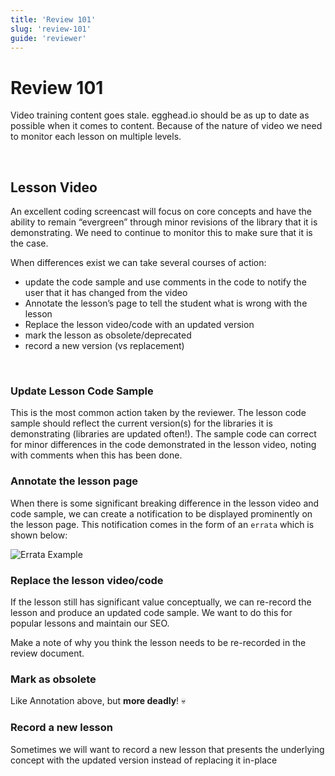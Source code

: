 ```yaml
---
title: 'Review 101'
slug: 'review-101'
guide: 'reviewer'
---
```


# Review 101

Video training content goes stale. egghead.io should be as up to date as possible when it comes to content. Because of the nature of video we need to monitor each lesson on multiple levels.

<br />

## Lesson Video

An excellent coding screencast will focus on core concepts and have the ability to remain “evergreen” through minor revisions of the library that it is demonstrating. We need to continue to monitor this to make sure that it is the case.

When differences exist we can take several courses of action:

- update the code sample and use comments in the code to notify the user that it has changed from the video
- Annotate the lesson’s page to tell the student what is wrong with the lesson
- Replace the lesson video/code with an updated version
- mark the lesson as obsolete/deprecated
- record a new version (vs replacement)

<br />

### Update Lesson Code Sample

This is the most common action taken by the reviewer. The lesson code sample should reflect the current version(s) for the libraries it is demonstrating (libraries are updated often!). The sample code can correct for minor differences in the code demonstrated in the lesson video, noting with comments when this has been done.

### Annotate the lesson page

When there is some significant breaking difference in the lesson video and code sample, we can create a notification to be displayed prominently on the lesson page. This notification comes in the form of an `errata` which is shown below:

![Errata Example](../../../images/illustrations/reviewers/01-Review/00-errata-example.png)

### Replace the lesson video/code

If the lesson still has significant value conceptually, we can re-record the lesson and produce an updated code sample. We want to do this for popular lessons and maintain our SEO.

Make a note of why you think the lesson needs to be re-recorded in the review document.

### Mark as obsolete

Like Annotation above, but **more deadly**! :skull:

### Record a new lesson

Sometimes we will want to record a new lesson that presents the underlying concept with the updated version instead of replacing it in-place
